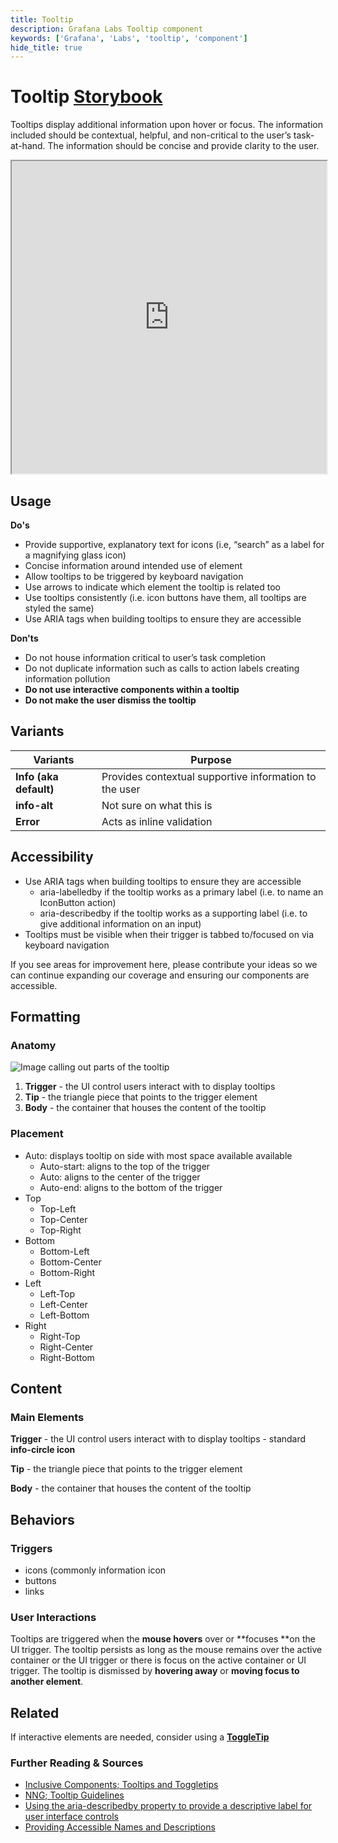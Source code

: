 ```yaml
---
title: Tooltip
description: Grafana Labs Tooltip component
keywords: ['Grafana', 'Labs', 'tooltip', 'component']
hide_title: true
---
```



# Tooltip <Badge text='ready' color='green'></Badge> <a href='https://developers.grafana.com/ui/latest/index.html?path=/story/overlays-tooltip--basic' target='_blank' className='header-links'>Storybook <Icon name="external-link-alt"/> </a>

Tooltips display additional information upon hover or focus. The information included should be contextual, helpful, and non-critical to the user’s task-at-hand. The information should be concise and provide clarity to the user.

<iframe
  src="https://developers.grafana.com/ui/latest/index.html?path=/story/overlays-tooltip--basic&full=1&shortcuts=false&singleStory=true"
  width="100%"
  height="500px"
></iframe>

## Usage

<b>Do's</b>

- Provide supportive, explanatory text for icons (i.e, “search” as a label for a magnifying glass icon)
- Concise information around intended use of element
- Allow tooltips to be triggered by keyboard navigation
- Use arrows to indicate which element the tooltip is related too
- Use tooltips consistently (i.e. icon buttons have them, all tooltips are styled the same)
- Use ARIA tags when building tooltips to ensure they are accessible

<b>Don'ts</b>

- Do not house information critical to user’s task completion
- Do not duplicate information such as calls to action labels creating information pollution
- **Do not use interactive components within a tooltip**
- **Do not make the user dismiss the tooltip**

## Variants

| Variants               | Purpose                                                |
| ---------------------- | ------------------------------------------------------ |
| **Info (aka default)** | Provides contextual supportive information to the user |
| **info-alt**           | Not sure on what this is                               |
| **Error**              | Acts as inline validation                              |

## Accessibility

- Use ARIA tags when building tooltips to ensure they are accessible
  - aria-labelledby if the tooltip works as a primary label (i.e. to name an IconButton action)
  - aria-describedby if the tooltip works as a supporting label (i.e. to give additional information on an input)
- Tooltips must be visible when their trigger is tabbed to/focused on via keyboard navigation

<InfoBox title="👋 &nbsp; Hi there!" severity="info">
  If you see areas for improvement here, please contribute your ideas so we can continue expanding our coverage and
  ensuring our components are accessible.
</InfoBox>

## Formatting

### Anatomy

![Image calling out parts of the tooltip](/img/tooltip.anatomy.png 'Image calling out parts of the tooltip')

1. **Trigger** - the UI control users interact with to display tooltips
2. **Tip** - the triangle piece that points to the trigger element
3. **Body** - the container that houses the content of the tooltip

### Placement

- Auto: displays tooltip on side with most space available available
  - Auto-start: aligns to the top of the trigger
  - Auto: aligns to the center of the trigger
  - Auto-end: aligns to the bottom of the trigger
- Top
  - Top-Left
  - Top-Center
  - Top-Right
- Bottom
  - Bottom-Left
  - Bottom-Center
  - Bottom-Right
- Left
  - Left-Top
  - Left-Center
  - Left-Bottom
- Right
  - Right-Top
  - Right-Center
  - Right-Bottom

## Content

### Main Elements

**Trigger** - the UI control users interact with to display tooltips - standard **info-circle icon**

**Tip** - the triangle piece that points to the trigger element

**Body** - the container that houses the content of the tooltip

## Behaviors

### Triggers

- icons (commonly information icon
- buttons
- links

### User Interactions

Tooltips are triggered when the **mouse hovers** over or **focuses **on the UI trigger. The tooltip persists as long as the mouse remains over the active container or the UI trigger or there is focus on the active container or UI trigger. The tooltip is dismissed by **hovering away** or **moving focus to another element**.

## Related

If interactive elements are needed, consider using a **[ToggleTip](/design/Components/toggletip)**

### Further Reading & Sources

- [Inclusive Components; Tooltips and Toggletips](https://inclusive-components.design/tooltips-toggletips/)
- [NNG; Tooltip Guidelines](https://www.nngroup.com/articles/tooltip-guidelines/)
- [Using the aria-describedby property to provide a descriptive label for user interface controls](https://www.w3.org/WAI/WCAG21/Techniques/aria/ARIA1)
- [Providing Accessible Names and Descriptions](https://www.w3.org/WAI/ARIA/apg/practices/names-and-descriptions/)
